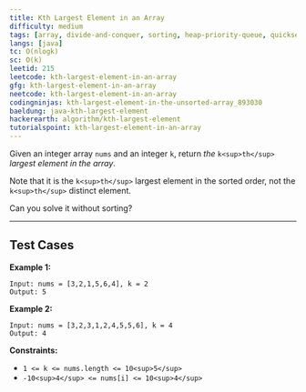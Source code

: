 ```yaml
---
title: Kth Largest Element in an Array
difficulty: medium
tags: [array, divide-and-conquer, sorting, heap-priority-queue, quickselect]
langs: [java]
tc: O(nlogk)
sc: O(k)
leetid: 215
leetcode: kth-largest-element-in-an-array
gfg: kth-largest-element-in-an-array
neetcode: kth-largest-element-in-an-array
codingninjas: kth-largest-element-in-the-unsorted-array_893030
baeldung: java-kth-largest-element
hackerearth: algorithm/kth-largest-element
tutorialspoint: kth-largest-element-in-an-array
---
```

Given an integer array `nums` and an integer `k`, return *the* `k<sup>th</sup>` *largest element in the array*.

Note that it is the `k<sup>th</sup>` largest element in the sorted order, not the `k<sup>th</sup>` distinct element.

Can you solve it without sorting?

---
## Test Cases
**Example 1:**

```
Input: nums = [3,2,1,5,6,4], k = 2
Output: 5
```

**Example 2:**

```
Input: nums = [3,2,3,1,2,4,5,5,6], k = 4
Output: 4
```
 

**Constraints:**
	
* `1 <= k <= nums.length <= 10<sup>5</sup>`
* `-10<sup>4</sup> <= nums[i] <= 10<sup>4</sup>`
